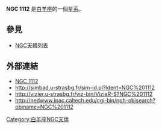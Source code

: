 {{NGCInfoBox|NGCID=NGC 1112|發現者=阿爾伯特·馬爾夫|發現日期=1863年12月2日|其他編號=IC 1852, UGC 2293,MCG 2-8-11|曆元=J2000.0|赤經=49分0.4秒
|赤緯=13°13'25"|星座=白羊座|星體=星系|星等=13.9|表面亮度=13.8|藍等=14.6}}

'''NGC 1112''' 是[[白羊座|白羊座]]的一個[[星系|星系]]。

== 參見 ==
* [[NGC天體列表|NGC天體列表]]

== 外部連結 ==
* [http://www.seds.org/~spider/ngc/ngc.cgi?1112 NGC 1112]{{dead link|date=2017年11月 |bot=InternetArchiveBot |fix-attempted=yes }}
* http://simbad.u-strasbg.fr/sim-id.pl?Ident=NGC%201112
* http://vizier.u-strasbg.fr/viz-bin/VizieR-S?NGC%201112{{Wayback|url=http://vizier.u-strasbg.fr/viz-bin/VizieR-S?NGC%201112 |date=20160304000015 }}
* http://nedwww.ipac.caltech.edu/cgi-bin/nph-objsearch?objname=NGC%201112{{Wayback|url=http://nedwww.ipac.caltech.edu/cgi-bin/nph-objsearch?objname=NGC%201112 |date=20191018173204 }}

{{Catalogs|NGC=1112}}

[[Category:白羊座NGC天体|Category:白羊座NGC天体]]